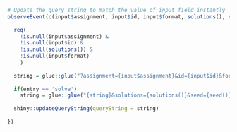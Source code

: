 ```r
# Update the query string to match the value of input field instantly
observeEvent(c(input$assignment, input$id, input$format, solutions(), seed()), {
  
  req(
    !is.null(input$assignment) & 
    !is.null(input$id) &
    !is.null(solutions()) &
    !is.null(input$format)
    )
  
  string = glue::glue("?assignment={input$assignment}&id={input$id}&format={input$format}")
  
  if(entry == 'solve')
    string = glue::glue("{string}&solutions={solutions()}&seed={seed()}")
  
  shiny::updateQueryString(queryString = string)
  
})

```
